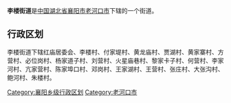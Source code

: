 {{中国乡级行政区
|行政区全称 = 李楼街道
|景观照片文件名 = 
|景观照片描述 = 
|汉语拼音 =
|其他语言 = 
|其他语言名称 = 
|位置图文件名 = 
|位置图描述 = 
|自定义图片=
|上级行政区 = [[湖北省|湖北省]][[襄阳市|襄阳市]][[老河口市|老河口市]]
|行政区类别 = 街道
|行政区划代码 = 
|行政区划 = 
|村委会 = 
|居委会 = 
|建置时间 = 
|领导职位 = 
|领导名称 = 
|政府驻地 = 
|毗邻 = 
|地理坐标 = 
|总面积 = 
|总人口 = 
|户籍人口 = 
|户籍人口年份 = 
|常住人口 = 
|常住人口年份 = 
|人口密度 = 
|GDP = 
|邮政编码 = 
|电话区号 = 
|官方网站 = 
|网站名称 = 
}}
'''李楼街道'''是[[中华人民共和国|中国]][[湖北省|湖北省]][[襄阳市|襄阳市]][[老河口市|老河口市]]下辖的一个街道。

== 行政区划 ==

李楼街道下辖红庙居委会、李楼村、付家堤村、黄龙庙村、贾湖村、黄家寨村、方营村、必位岗村、杨家道子村、刘营村、火星庙巷村、黎家卡子村、何营村、李家河村、亢家营村、陈家埠口村、邓岗村、王家湖村、王营村、张庄村、大张沟村、鲍河村、朱楼村。

{{湖北小作品}}
{{老河口市行政区划}}

[[Category:襄阳乡级行政区划|Category:襄阳乡级行政区划]]
[[Category:老河口市|Category:老河口市]]